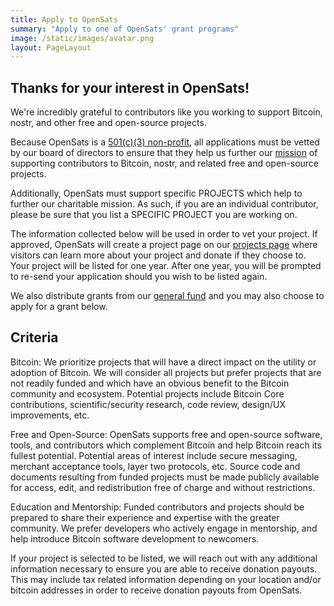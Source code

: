 ```yaml
---
title: Apply to OpenSats
summary: "Apply to one of OpenSats' grant programs"
image: /static/images/avatar.png
layout: PageLayout
---
```


## Thanks for your interest in OpenSats!

We're incredibly grateful to contributors like you working to support Bitcoin,
nostr, and other free and open-source projects.

Because OpenSats is a [501(c)(3) non-profit][about], all applications must be
vetted by our board of directors to ensure that they help us further our
[mission] of supporting contributors to Bitcoin, nostr, and related free and
open-source projects.

Additionally, OpenSats must support specific PROJECTS which help to further our
charitable mission. As such, if you are an individual contributor, please be
sure that you list a SPECIFIC PROJECT you are working on.

The information collected below will be used in order to vet your project. If
approved, OpenSats will create a project page on our [projects page][pp] where
visitors can learn more about your project and donate if they choose to.  Your
project will be listed for one year. After one year, you will be prompted to
re-send your application should you wish to be listed again.

We also distribute grants from our [general fund][gf] and you may also choose to
apply for a grant below.

## Criteria

Bitcoin: We prioritize projects that will have a direct impact on the utility or
adoption of Bitcoin. We will consider all projects but prefer projects that are
not readily funded and which have an obvious benefit to the Bitcoin community
and ecosystem. Potential projects include Bitcoin Core contributions,
scientific/security research, code review, design/UX improvements, etc.

Free and Open-Source: OpenSats supports free and open-source software, tools,
and contributors which complement Bitcoin and help Bitcoin reach its
fullest potential. Potential areas of interest include secure messaging,
merchant acceptance tools, layer two protocols, etc. Source code and documents
resulting from funded projects must be made publicly available for access, edit,
and redistribution free of charge and without restrictions.

Education and Mentorship: Funded contributors and projects should be prepared to
share their experience and expertise with the greater community. We prefer
developers who actively engage in mentorship, and help introduce Bitcoin
software development to newcomers.

If your project is selected to be listed, we will reach out with any additional
information necessary to ensure you are able to receive donation payouts. This
may include tax related information depending on your location and/or bitcoin
addresses in order to receive donation payouts from OpenSats.

[pp]: /projects
[gf]: /projects/general_fund
[mission]: /mission
[about]: /about
